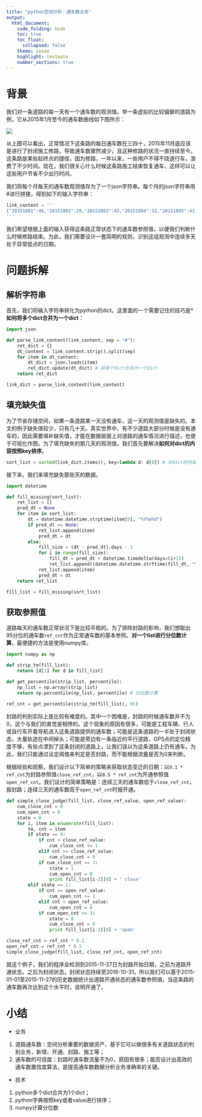 ```yaml
---
title: "python空间分析：通车数业务"
output:
  html_document:
    code_folding: hide
    toc: true
    toc_float: 
      collapsed: false
    theme: cosmo
    highlight: textmate
    number_sections: true
---
```


# 背景
我们对一条道路的每一天有一个通车数的观测值。举一条虚拟的比较偏僻的道路为例，它从2015年1月至今的通车数曲线如下图所示：

![](images/spatial_analysis_python_car_cnt.png)

从上图可以看出，正常情况下这条路的每日通车数在三四十，2015年11月底应该是进行了封闭施工修路，导致通车数骤然减少，且这种修路的状况一直持续至今。这条路是某些起终点的捷径，因为修路，一年以来，一些用户不得不绕道行车，浪费了不少时间。现在，我们很关心什么时候这条路施工结束恢复通车，这样可以让这些用户节省不少出行时间。

我们将每个月每天的通车数观测值存为了一个json字符串。每个月的json字符串用#进行拼接，得到如下的输入字符串：

``` python
link_content = '''
{"20151001":46,"20151002":29,"20151003":42,"20151004":32,"20151005":43,"20151006":35,"20151007":37,"20151008":37,"20151009":33,"20151010":30,"20151011":60,"20151012":30,"20151013":31,"20151014":28,"20151015":42,"20151016":35,"20151017":33,"20151018":46,"20151019":33,"20151020":42,"20151021":33,"20151022":48,"20151023":30,"20151024":33,"20151025":38,"20151026":40,"20151027":37,"20151028":45,"20151029":41,"20151030":38,"20151031":39}#{"20150101":16,"20150102":13,"20150103":13,"20150104":11,"20150105":5,"20150106":9,"20150107":11,"20150108":14,"20150109":9,"20150110":11,"20150111":12,"20150112":16,"20150113":6,"20150114":10,"20150115":7,"20150116":7,"20150117":11,"20150118":10,"20150119":8,"20150120":4,"20150121":7,"20150122":13,"20150123":14,"20150124":15,"20150125":16,"20150126":7,"20150127":10,"20150128":16,"20150129":10,"20150130":16,"20150131":17}#{"20160901":5,"20160902":11,"20160903":3,"20160904":5,"20160905":2,"20160906":5,"20160907":6,"20160908":7,"20160909":2,"20160910":7,"20160911":1,"20160912":7,"20160913":3,"20160914":1,"20160915":6,"20160916":3,"20160917":3,"20160918":1,"20160919":4,"20160920":5,"20160921":5,"20160922":1,"20160923":3,"20160924":3,"20160925":5,"20160927":8,"20160928":2,"20160929":4,"20160930":3}#{"20150601":27,"20150602":22,"20150603":22,"20150604":22,"20150605":35,"20150606":31,"20150607":42,"20150608":27,"20150609":28,"20150610":37,"20150611":35,"20150612":29,"20150613":34,"20150614":38,"20150615":31,"20150616":21,"20150617":39,"20150618":19,"20150619":38,"20150620":38,"20150621":40,"20150622":20,"20150623":26,"20150624":25,"20150625":40,"20150626":31,"20150627":34,"20150628":32,"20150629":26,"20150630":35}#{"20161001":4,"20161002":5,"20161003":5,"20161004":4,"20161005":3,"20161006":6,"20161007":2,"20161008":1,"20161009":6,"20161010":3,"20161011":4,"20161012":5,"20161013":1,"20161014":4,"20161015":3,"20161016":5,"20161017":2,"20161018":4,"20161019":8,"20161020":2,"20161021":2,"20161022":2,"20161023":5,"20161024":3,"20161025":2,"20161026":5,"20161027":5,"20161028":8,"20161029":10,"20161030":5,"20161031":1}#{"20150701":22,"20150702":24,"20150703":28,"20150704":33,"20150705":34,"20150706":23,"20150707":39,"20150708":19,"20150709":33,"20150710":21,"20150711":31,"20150712":36,"20150713":31,"20150714":34,"20150715":30,"20150716":36,"20150717":35,"20150718":43,"20150719":36,"20150720":16,"20150721":27,"20150722":32,"20150723":27,"20150724":29,"20150725":31,"20150726":46,"20150727":29,"20150728":28,"20150729":35,"20150730":28,"20150731":35}#{"20160201":1,"20160202":1,"20160203":1,"20160206":3,"20160207":1,"20160209":1,"20160210":3,"20160211":3,"20160212":2,"20160213":2,"20160215":1,"20160216":2,"20160217":3,"20160219":2,"20160220":1,"20160221":1,"20160222":3,"20160223":3,"20160224":2,"20160225":2,"20160226":4,"20160227":7,"20160228":1}#{"20150201":21,"20150202":11,"20150203":13,"20150204":8,"20150205":23,"20150206":14,"20150207":14,"20150208":18,"20150209":6,"20150210":11,"20150211":7,"20150212":15,"20150213":17,"20150214":13,"20150215":15,"20150216":8,"20150217":12,"20150218":12,"20150219":5,"20150220":11,"20150221":7,"20150222":6,"20150223":5,"20150224":7,"20150225":7,"20150226":5,"20150227":9,"20150228":8}#{"20160301":1,"20160302":1,"20160303":2,"20160304":2,"20160305":1,"20160307":1,"20160309":1,"20160310":3,"20160313":1,"20160314":2,"20160315":2,"20160316":2,"20160317":2,"20160318":1,"20160319":1,"20160320":1,"20160321":2,"20160322":2,"20160324":1,"20160326":2,"20160327":3,"20160329":1,"20160330":2}#{"20150801":34,"20150802":37,"20150803":33,"20150804":37,"20150805":41,"20150806":16,"20150807":40,"20150808":42,"20150809":30,"20150810":42,"20150811":45,"20150812":40,"20150813":39,"20150814":47,"20150815":49,"20150816":51,"20150817":37,"20150818":46,"20150819":30,"20150820":44,"20150821":36,"20150822":44,"20150823":47,"20150824":46,"20150825":40,"20150826":40,"20150827":28,"20150828":40,"20150829":26,"20150830":67,"20150831":54}#{"20150401":6,"20150402":8,"20150403":6,"20150404":4,"20150405":4,"20150406":10,"20150407":8,"20150408":9,"20150409":9,"20150410":10,"20150411":7,"20150412":14,"20150413":12,"20150414":10,"20150415":7,"20150416":6,"20150417":10,"20150418":8,"20150419":12,"20150420":6,"20150421":9,"20150422":5,"20150423":12,"20150424":8,"20150425":14,"20150426":14,"20150427":7,"20150428":7,"20150429":10,"20150430":4}#{"20160101":2,"20160102":1,"20160104":1,"20160105":1,"20160106":5,"20160108":1,"20160109":3,"20160110":2,"20160111":1,"20160112":3,"20160113":2,"20160114":4,"20160115":1,"20160117":3,"20160118":1,"20160119":4,"20160120":1,"20160121":2,"20160122":2,"20160123":1,"20160124":1,"20160125":1,"20160126":2,"20160127":2,"20160128":3,"20160129":2,"20160131":1}#{"20150301":13,"20150302":10,"20150303":23,"20150304":14,"20150305":15,"20150306":6,"20150307":1,"20150308":10,"20150309":7,"20150310":4,"20150311":7,"20150312":7,"20150313":9,"20150314":4,"20150315":7,"20150316":5,"20150317":7,"20150318":8,"20150319":3,"20150320":13,"20150321":5,"20150322":13,"20150323":6,"20150324":7,"20150325":8,"20150326":9,"20150327":6,"20150328":11,"20150329":8,"20150330":6,"20150331":8}#{"20160502":2,"20160503":1,"20160504":3,"20160505":1,"20160506":1,"20160508":1,"20160509":3,"20160510":1,"20160511":1,"20160513":1,"20160515":4,"20160516":1,"20160517":2,"20160518":1,"20160519":3,"20160520":2,"20160521":2,"20160522":6,"20160523":3,"20160524":1,"20160525":2,"20160526":3,"20160527":3,"20160528":1,"20160529":2}#{"20160601":1,"20160602":1,"20160603":1,"20160604":1,"20160605":3,"20160606":2,"20160607":2,"20160608":3,"20160609":1,"20160610":3,"20160611":2,"20160612":3,"20160614":4,"20160615":3,"20160616":2,"20160617":3,"20160618":3,"20160619":2,"20160620":3,"20160621":3,"20160622":1,"20160623":3,"20160624":2,"20160626":2,"20160627":4}#{"20160401":1,"20160402":1,"20160403":4,"20160404":1,"20160405":1,"20160406":2,"20160407":2,"20160408":1,"20160409":1,"20160410":3,"20160412":1,"20160414":3,"20160416":1,"20160417":1,"20160419":1,"20160420":1,"20160422":1,"20160424":1,"20160425":2,"20160426":1}#{"20151202":1,"20151203":1,"20151204":3,"20151205":1,"20151206":1,"20151207":1,"20151208":1,"20151209":3,"20151210":1,"20151212":1,"20151213":1,"20151215":1,"20151216":1,"20151217":1,"20151218":2,"20151219":3,"20151220":1,"20151221":1,"20151223":2,"20151225":2,"20151226":4,"20151227":3,"20151228":1,"20151229":5,"20151230":1}#{"20151101":45,"20151102":37,"20151103":38,"20151104":46,"20151105":28,"20151106":49,"20151107":38,"20151108":43,"20151109":41,"20151110":34,"20151111":29,"20151112":28,"20151113":47,"20151114":46,"20151115":46,"20151116":45,"20151117":41,"20151118":42,"20151119":28,"20151120":38,"20151121":39,"20151122":38,"20151123":32,"20151124":26,"20151125":11,"20151126":6,"20151127":2,"20151129":2}#{"20160801":2,"20160803":1,"20160804":3,"20160805":1,"20160807":1,"20160808":1,"20160809":2,"20160810":3,"20160811":5,"20160812":1,"20160813":2,"20160814":4,"20160815":2,"20160816":3,"20160817":1,"20160818":4,"20160819":1,"20160820":1,"20160821":3,"20160822":1,"20160823":3,"20160824":2,"20160825":3,"20160826":3,"20160827":3,"20160829":2,"20160830":2,"20160831":5}#{"20150501":11,"20150502":11,"20150503":11,"20150504":8,"20150505":3,"20150506":5,"20150507":5,"20150508":6,"20150509":13,"20150510":14,"20150511":19,"20150512":11,"20150513":11,"20150514":5,"20150515":12,"20150516":6,"20150517":12,"20150518":11,"20150519":19,"20150520":19,"20150521":20,"20150522":16,"20150523":17,"20150524":18,"20150525":15,"20150526":24,"20150527":16,"20150528":18,"20150529":14,"20150530":32,"20150531":19}#{"20160701":3,"20160702":2,"20160703":4,"20160704":3,"20160705":2,"20160706":1,"20160708":1,"20160709":2,"20160710":2,"20160711":1,"20160713":1,"20160714":2,"20160715":1,"20160716":4,"20160717":1,"20160718":1,"20160719":1,"20160720":1,"20160721":1,"20160722":1,"20160724":1,"20160726":1,"20160728":1}#{"20150901":48,"20150902":40,"20150903":35,"20150904":31,"20150905":43,"20150906":38,"20150907":31,"20150908":36,"20150909":25,"20150910":29,"20150911":41,"20150912":31,"20150913":33,"20150914":39,"20150915":23,"20150916":27,"20150917":34,"20150918":38,"20150919":40,"20150920":48,"20150921":45,"20150922":38,"20150923":33,"20150924":37,"20150925":43,"20150926":56,"20150927":48,"20150928":39,"20150929":34,"20150930":43}
'''
```

我们希望根据上面的输入获得这条路正常状态下的通车数参照值，以便我们判断什么时候修路结束。为此，我们需要设计一套简明的规则，识别这组观测中连续多天处于异常低点的日期。


# 问题拆解
## 解析字符串
首先，我们将输入字符串转化为python的dict。这里面的一个需要记住的技巧是***如何将多个dict合并为一个dict**：

``` python
import json

def parse_link_content(link_content, sep = "#"):
    ret_dict = {}
    dt_content = link_content.strip().split(sep)
    for item in dt_content:
        dt_dict = json.loads(item)
        ret_dict.update(dt_dict) # 将多个dict合并为一个dict
    return ret_dict

link_dict = parse_link_content(link_content)
```

## 填充缺失值
为了节省存储空间，如果一条道路某一天没有通车，这一天的观测值是缺失的。本文的例子缺失值较少，只有几十天。真实世界中，有不少道路大部分时候是没有通车的，因此需要填补缺失值，才能在数据层面上对道路的通车情况进行描述，也便于可视化作图。为了填充缺失的那几天的观测值，我们首先要解决**如何对dict的内容按照key排序**。

``` python
sort_list = sorted(link_dict.items(), key=lambda d: d[0]) # 对dict的内容按照key排序
```

接下来，我们来填充缺失那些天的数据。

``` python
import datetime

def fill_missing(sort_list):
    ret_list = []
    pred_dt = None
    for item in sort_list:
        dt = datetime.datetime.strptime(item[0], "%Y%m%d")
        if pred_dt == None:
            ret_list.append(item)
            pred_dt = dt
        else:
            fill_size = (dt - pred_dt).days - 1
            for i in range(fill_size):
                fill_dt = pred_dt + datetime.timedelta(days=(i+1))
                ret_list.append((datetime.datetime.strftime(fill_dt, "%Y%m%d"), 0))
            ret_list.append(item)
            pred_dt = dt
    return ret_list

fill_list = fill_missing(sort_list)
```

## 获取参照值
道路每天的通车数正常状况下是比较平稳的。为了排除封路的影响，我们想取出95分位的通车数`ref_cnt`作为正常通车数的基本参照。**对一个list进行分位数计算**，最便捷的方法是使用numpy库。

``` python
import numpy as np

def strip_tm(fill_list):
    return [d[1] for d in fill_list]

def get_percentile(strip_list, percentile):
    np_list = np.array(strip_list)
    return np.percentile(np_list, percentile) # 分位数计算
    
ref_cnt = get_percentile(strip_tm(fill_list), 95)
```

封路的判别实际上是比较有难度的。其中一个困难是，封路的时候通车数并不为0，这个与我们的直觉是相悖的。这个现象的原因有很多，可能是工程车辆、行人或自行车开着导航进入这条道路提供的通车数；可能是这条道路的一半处于封闭状态，大量轨迹在中间掉头；可能是旁边有一条临近的平行道路，GPS点的定位精度不够，有些点漂到了这条封闭的道路上，让我们误以为这条道路上仍有通车。为此，我们只能通过设定阈值来判定是否封路，而不能根据流量是否为0来判断。

根据经验和观察，我们设计以下简单的策略来获取状态变迁的日期：以`0.1 * ref_cnt`为封路参照值`close_ref_cnt`，以`0.5 * ref_cnt`为开通参照值`open_ref_cnt`。我们设计的简单策略是：连续三天的通车数低于`close_ref_cnt`，报封路；连续三天的通车数高于`open_ref_cnt`时报开通。

``` python
def simple_close_judge(fill_list, close_ref_value, open_ref_value):
    cum_close_cnt = 0
    cum_open_cnt = 0
    state = 0
    for i, item in enumerate(fill_list):
        tm, cnt = item
        if state == 0:
            if cnt < close_ref_value:
                cum_close_cnt += 1
            elif cnt >= close_ref_value:
                cum_close_cnt = 0
            if cum_close_cnt >= 3:
                state = 1
                cum_open_cnt = 0
                print fill_list[i-2][0] + ' close'
        elif state == 1:
            if cnt >= open_ref_value:
                cum_open_cnt += 1
            elif cnt < open_ref_value:
                cum_open_cnt = 0
            if cum_open_cnt >= 3:
                state = 0
                cum_close_cnt = 0
                print fill_list[i-2][0] + 'open'

close_ref_cnt = ref_cnt * 0.1
open_ref_cnt = ref_cnt * 0.5
simple_close_judge(fill_list, close_ref_cnt, open_ref_cnt)
```

就这个例子，我们的程序会检测到2015-11-27日为封路开始日期，之前为道路开通状态，之后为封闭状态，封闭状态持续至2016-10-31。所以我们可以基于2015-01-01至2015-11-27的历史数据统计出道路开通状态的通车数参照值，当这条路的通车数再次达到这个水平时，说明开通了。

# 小结
* 业务
1. 道路通车数：空间分析重要的数据资产，基于它可以做很多有关道路状态的判别业务，新增、开通、封路、施工等；
2. 通车数的可信度：封路时通车数流量不为0，原因有很多；能否设计出高效的通车数置信度算法，是提高通车数数据分析业务准确率的关键。

* 技术
1. python多个dict合并为1个dict；
2. python字典按照key或者value进行排序；
3. numpy计算分位数
